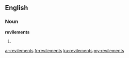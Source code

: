 ==English==

===Noun===
'''revilements'''

# {{plural of|revilement}}

[[ar:revilements]]
[[fr:revilements]]
[[ku:revilements]]
[[my:revilements]]